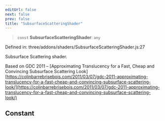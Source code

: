 ```yaml
---
editUrl: false
next: false
prev: false
title: "SubsurfaceScatteringShader"
---
```


> `const` **SubsurfaceScatteringShader**: `any`

Defined in: three/addons/shaders/SubsurfaceScatteringShader.js:27

Subsurface Scattering shader.

Based on GDC 2011 – [Approximating Translucency for a Fast, Cheap and Convincing Subsurface Scattering Look][https://colinbarrebrisebois.com/2011/03/07/gdc-2011-approximating-translucency-for-a-fast-cheap-and-convincing-subsurface-scattering-look/](https://colinbarrebrisebois.com/2011/03/07/gdc-2011-approximating-translucency-for-a-fast-cheap-and-convincing-subsurface-scattering-look/)

## Constant
